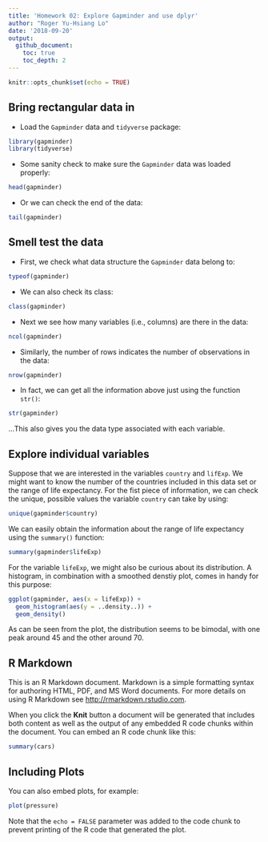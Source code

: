 ```yaml
---
title: 'Homework 02: Explore Gapminder and use dplyr'
author: "Roger Yu-Hsiang Lo"
date: '2018-09-20'
output:
  github_document:
    toc: true
    toc_depth: 2
---
```


```r
knitr::opts_chunk$set(echo = TRUE)
```

## Bring rectangular data in

- Load the `Gapminder` data and `tidyverse` package:
```r
library(gapminder)
library(tidyverse)
```

- Some sanity check to make sure the `Gapminder` data was loaded properly:
```r
head(gapminder)
```

- Or we can check the end of the data:
```r
tail(gapminder)
```

## Smell test the data

- First, we check what data structure the `Gapminder` data belong to:
```r
typeof(gapminder)
```

- We can also check its class:
```r
class(gapminder)
```

- Next we see how many variables (i.e., columns) are there in the data:
```r
ncol(gapminder)
```

- Similarly, the number of rows indicates the number of observations in the data:
```r
nrow(gapminder)
```

- In fact, we can get all the information above just using the function `str()`:
```r
str(gapminder)
```
...This also gives you the data type associated with each variable.

## Explore individual variables
Suppose that we are interested in the variables `country` and `lifExp`. We might want to know the number of the countries included in this data set or the range of life expectancy. For the fist piece of information, we can check the unique, possible values the variable `country` can take by using:
```r
unique(gapminder$country)
```

We can easily obtain the information about the range of life expectancy using the `summary()` function:
```r
summary(gapminder$lifeExp)
```

For the variable `lifeExp`, we might also be curious about its distribution. A histogram, in combination with a smoothed denstiy plot, comes in handy for this purpose:
```r
ggplot(gapminder, aes(x = lifeExp)) +
  geom_histogram(aes(y = ..density..)) +
  geom_density()
```

As can be seen from the plot, the distribution seems to be bimodal, with one peak around 45 and the other around 70.

## R Markdown

This is an R Markdown document. Markdown is a simple formatting syntax for authoring HTML, PDF, and MS Word documents. For more details on using R Markdown see <http://rmarkdown.rstudio.com>.

When you click the **Knit** button a document will be generated that includes both content as well as the output of any embedded R code chunks within the document. You can embed an R code chunk like this:

```r
summary(cars)
```

## Including Plots

You can also embed plots, for example:

```r
plot(pressure)
```

Note that the `echo = FALSE` parameter was added to the code chunk to prevent printing of the R code that generated the plot.
